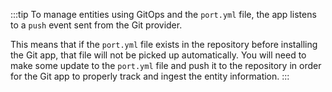 :::tip
To manage entities using GitOps and the `port.yml` file, the app listens to a `push` event sent from the Git provider.

This means that if the `port.yml` file exists in the repository before installing the Git app, that file will not be picked up automatically. You will need to make some update to the `port.yml` file and push it to the repository in order for the Git app to properly track and ingest the entity information.
:::
